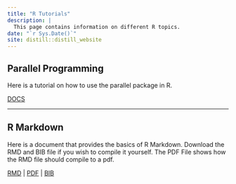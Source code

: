```yaml
---
title: "R Tutorials"
description: |
  This page contains information on different R topics.
date: "`r Sys.Date()`"
site: distill::distill_website
---
```


## Parallel Programming

Here is a tutorial on how to use the parallel package in R.

[DOCS](hpcc/parallel_notebook.nb.html)

***

## R Markdown

Here is a document that provides the basics of R Markdown. Download the RMD and BIB file if you wish to compile it yourself.
The PDF File shows how the RMD file should compile to a pdf.


[RMD](r_tutorials/RMarkdown.Rmd) | [PDF](r_tutorials/RMarkdown.pdf) | [BIB](r_tutorials/Example.bib)





